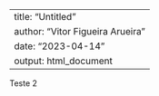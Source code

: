 
---
title: "Untitled"
author: "Vitor Figueira Arueira"
date: "2023-04-14"
output: html_document
---


Teste 2

```r

```
